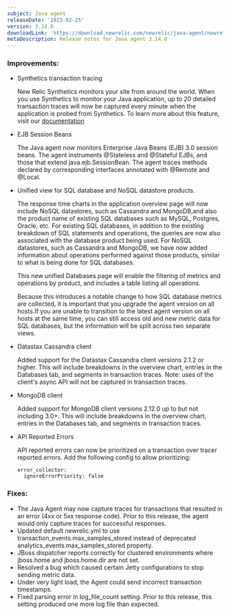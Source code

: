 ```yaml
---
subject: Java agent
releaseDate: '2015-02-25'
version: 3.14.0
downloadLink: 'https://download.newrelic.com/newrelic/java-agent/newrelic-agent/3.14.0/'
metaDescription: Release notes for Java agent 3.14.0
---
```


### Improvements:

* Synthetics transaction tracing

  New Relic Synthetics monitors your site from around the world. When you use Synthetics to monitor your Java application, up to 20 detailed transaction traces will now be captured every minute when the application is probed from Synthetics. To learn more about this feature, visit our [documentation](https://docs.newrelic.com/docs/synthetics/new-relic-synthetics/using-monitors/collecting-synthetic-transaction-traces)
* EJB Session Beans

  The Java agent now monitors Enterprise Java Beans (EJB) 3.0 session beans. The agent instruments @Stateless and @Stateful EJBs, and those that extend java.ejb.SessionBean. The agent traces methods declared by corresponding interfaces annotated with @Remote and @Local.
* Unified view for SQL database and NoSQL datastore products.

  The response time charts in the application overview page will now include NoSQL datastores, such as Cassandra and MongoDB,and also the product name of existing SQL databases such as MySQL, Postgres, Oracle, etc. For existing SQL databases, in addition to the existing breakdown of SQL statements and operations, the queries are now also associated with the database product being used. For NoSQL datastores, such as Cassandra and MongoDB, we have now added information about operations performed against those products, similar to what is being done for SQL databases.

  This new unified Databases page will enable the filtering of metrics and operations by product, and includes a table listing all operations.

  Because this introduces a notable change to how SQL database metrics are collected, it is important that you upgrade the agent version on all hosts.If you are unable to transition to the latest agent version on all hosts at the same time, you can still access old and new metric data for SQL databases, but the information will be split across two separate views.
* Datastax Cassandra client

  Added support for the Datastax Cassandra client versions 2.1.2 or higher. This will include breakdowns in the overview chart, entries in the Databases tab, and segments in transaction traces. Note: uses of the client's async API will not be captured in transaction traces.
* MongoDB client

  Added support for MongoDB client versions 2.12.0 up to but not including 3.0+. This will include breakdowns in the overview chart, entries in the Databases tab, and segments in transaction traces.
* API Reported Errors

  API reported errors can now be prioritized on a transaction over tracer reported errors. Add the following config to allow prioritizing:

  ```
  error_collector:
    ignoreErrorPriority: false
  ```

### Fixes:

* The Java Agent may now capture traces for transactions that resulted in an error (4xx or 5xx response code). Prior to this release, the agent would only capture traces for successful responses.
* Updated default newrelic.yml to use transaction_events.max_samples_stored instead of deprecated analytics_events.max_samples_stored property.
* JBoss dispatcher reports correctly for clustered environments where jboss.home and jboss.home.dir are not set.
* Resolved a bug which caused certain Jetty configurations to stop sending metric data.
* Under very light load, the Agent could send incorrect transaction timestamps.
* Fixed parsing error in log_file_count setting. Prior to this release, this setting produced one more log file than expected.
